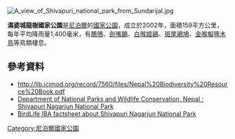 {{No footnotes|time=2021-04-09T03:00:42+00:00}}
[[Image:A_view_of_Shivapuri_national_park_from_Sundarijal.jpg|right]]
{{coord|27.795|N|85.39|E|display=title}}

'''濕婆城龍樹國家公園'''是[[尼泊爾|尼泊爾]]的[[國家公園|國家公園]]，成立於2002年，面積159平方公里，每年平均降雨量1,400毫米，有[[鵰鴞|鵰鴞]]、[[劍嘴鶥|劍嘴鶥]]、[[白喉姬鶲|白喉姬鶲]]、[[斑尾鵑鳩|斑尾鵑鳩]]、[[金喉擬啄木鳥|金喉擬啄木鳥]]等鳥類棲息。

==參考資料==
* http://lib.icimod.org/record/7560/files/Nepal%20Biodiversity%20Resource%20Book.pdf {{Wayback|url=http://lib.icimod.org/record/7560/files/Nepal%20Biodiversity%20Resource%20Book.pdf |date=20110726170342 }}
* [http://www.dnpwc.gov.np/protected_areas/details/shivapurinagarjunnationalpark Department of National Parks and Wildlife Conservation, Nepal : Shivapuri Nagarjun National Park] {{Wayback|url=http://www.dnpwc.gov.np/protected_areas/details/shivapurinagarjunnationalpark |date=20181026095220 }}
* [http://www.birdlife.org/datazone/sites/index.html?action=SitHTMDetails.asp&sid=14344&m=0 BirdLife IBA factsheet about Shivapuri Nagarjun National Park] {{Wayback|url=http://www.birdlife.org/datazone/sites/index.html?action=SitHTMDetails.asp&sid=14344&m=0 |date=20090103084549 }}

{{Nepal-geo-stub}}
[[Category:尼泊爾國家公園|Category:尼泊爾國家公園]]